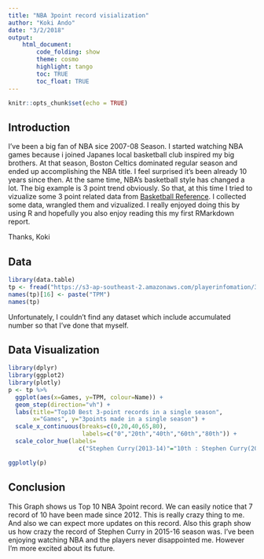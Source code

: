 ```yaml
---
title: "NBA 3point record visialization"
author: "Koki Ando"
date: "3/2/2018"
output: 
    html_document:
        code_folding: show
        theme: cosmo
        highlight: tango
        toc: TRUE
        toc_float: TRUE
---
```


```r
knitr::opts_chunk$set(echo = TRUE)
```

## Introduction
I've been a big fan of NBA sice 2007-08 Season. I started watching NBA games because i joined Japanes local basketball club inspired my big brothers. At that season, Boston Celtics dominated regular season and ended up accomplishing the NBA title. I feel surprised it's been already 10 years since then. At the same time, NBA's basketball style has changed a lot. The big example is 3 point trend obviously. So that, at this time I tried to vizualize some 3 point related data from [Basketball Reference](https://www.basketball-reference.com/). I collected some data, wrangled them and vizualized. I really enjoyed doing this by using R and hopefully you also enjoy reading this my first RMarkdown report. 

Thanks, 
Koki

## Data


```r
library(data.table)
tp <- fread("https://s3-ap-southeast-2.amazonaws.com/playerinfomation/3pointrecordadded.csv", data.table = FALSE)
names(tp)[16] <- paste("TPM")
names(tp)
```

Unfortunately, I couldn't find any dataset which include accumulated number so that I've done that myself.

## Data Visualization

```r
library(dplyr)
library(ggplot2)
library(plotly)
p <- tp %>% 
  ggplot(aes(x=Games, y=TPM, colour=Name)) + 
  geom_step(direction="vh") + 
  labs(title="Top10 Best 3-point records in a single season",
       x="Games", y="3points made in a single season") + 
  scale_x_continuous(breaks=c(0,20,40,65,80), 
                     labels=c("0","20th","40th","60th","80th")) + 
  scale_color_hue(labels=
                    c("Stephen Curry(2013-14)"="10th : Stephen Curry(2013-14)"))

ggplotly(p)
```

## Conclusion

This Graph shows us Top 10 NBA 3point record. We can easily notice that 7 record of 10 have been made since 2012. This is really crazy thing to me. And also we can expect more updates on this record. Also this graph show us how crazy the record of Stephen Curry in 2015-16 season was. I've been enjoying watching NBA and the players never disappointed me. However I'm more excited about its future.

